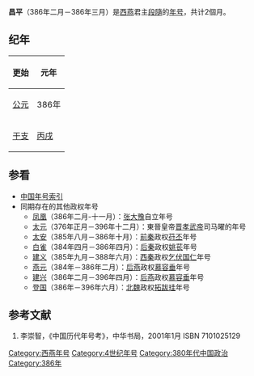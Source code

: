 {{Eranamebox|年号=昌平
|起讫时间= 386年二月-386年三月
|政权= 西燕
|帝王= 段隨
|历时= 2個月
|timeline= <timeline>
ImageSize  = width:200 height:50
PlotArea   = width:180 height:30 left:10 bottom:20
TimeAxis   = orientation:horizontal
DateFormat = yyyy
Period     = from:317 till:439
AlignBars  = early
ScaleMajor = increment:67 start:317
Colors =
  id:canvas value:rgb(1,1,0.85)
BackgroundColors = canvas:canvas
PlotData =
  width:15 color:black
  bar:era from:start till:end
  bar:era from:384 till:394 color:red
  bar:era from:386 till:386 color:green
  bar:era from:386 till:386 color:blue
</timeline>
|说明= <span style="color: blue">昌平</span>在'''十六國'''、<span style="color: red">西燕</span>和<span style="color: green">	段隨</span>时期的位置。 
}}

'''昌平'''（386年二月－386年三月）是[[西燕|西燕]]君主[[段隨|段隨]]的[[年号|年号]]，共计2個月。

==纪年==
{| class="wikitable" 
|-
!更始!!元年
|-
![[公元纪年|公元]]
|386年
|-
![[干支纪年|干支]]
|[[丙戌|丙戌]]
|}

==参看==
*[[中国年号索引|中国年号索引]]
*同期存在的其他政权年号
**[[凤凰_(张大豫)|凤凰]]（386年二月-十一月）：[[张大豫|张大豫]]自立年号
**[[太元_(晋孝武帝)|太元]]（376年正月－396年十二月）：東晉皇帝[[晋孝武帝|晋孝武帝]]司马曜的年号
**[[太安_(苻丕)|太安]]（385年八月－386年十月）：[[前秦|前秦]]政权[[苻丕|苻丕]]年号
**[[白雀|白雀]]（384年四月－386年四月）：[[后秦|后秦]]政权[[姚苌|姚苌]]年号
**[[建义_(乞伏国仁)|建义]]（385年九月－388年六月）：[[西秦|西秦]]政权[[乞伏国仁|乞伏国仁]]年号
**[[燕元_(慕容垂)|燕元]]（384年－386年二月）：[[后燕|后燕]]政权[[慕容垂|慕容垂]]年号
**[[建兴_(慕容垂)|建兴]]（386年二月－396年四月）：[[后燕|后燕]]政权[[慕容垂|慕容垂]]年号
**[[登国|登国]]（386年－396年六月）：[[北魏|北魏]]政权[[拓跋珪|拓跋珪]]年号

==参考文献==
#李崇智，《中国历代年号考》，中华书局，2001年1月 ISBN 7101025129


{{年号|[[更始_(慕容冲)|更始]]|[[中国年号索引|西燕年号]]|[[建明_(慕容顗)|建明]]}}
{{晉十六國年號}}
[[Category:西燕年号|Category:西燕年号]]
[[Category:4世纪年号|Category:4世纪年号]]
[[Category:380年代中国政治|Category:380年代中国政治]]
[[Category:386年|Category:386年]]